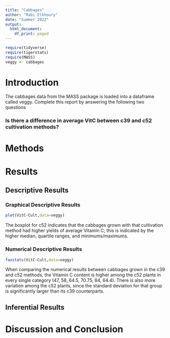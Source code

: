 ```yaml
---
title: "Cabbages"
author: "Rabi Elkhoury"
date: "Summer 2022"
output:
  html_document:
    df_print: paged
---
```


```r
require(tidyverse)
require(tigerstats)
require(MASS)
veggy <- cabbages
```

# Introduction

<!--In this section you explain what you are trying to show.  Where did the data come from?  What is the research or other question you are trying to answer?!-->
 The cabbages data from the MASS package is loaded into a dataframe called veggy. Complete this report by answering the following two questions  
 
### Is there a difference in average VitC between c39 and c52 cultivation methods?  

# Methods

<!--Decide on your methods:  use "variable analysis" or other appropriate descriptors.  Make sure to choose at least one graphical method and at least one numerical method.!-->

# Results

<!--Divide this section into two sub-sections:  One for your descriptive  results and one for your inferential results.!-->

## Descriptive Results

### Graphical Descriptive Results

<!--Graphical results here.  Make sure to show your code.  Provide appropriate labels for axes, giving units if possible, and provide a good title for the graph, too.  Use the graphical results to describe the patterns if any that exist in the data as focused toward the research question!-->

```r
plot(VitC~Cult,data=veggy)
```

The boxplot for c52 indicates that the cabbages grown with that cultivation method had higher yields of average Vitamin C; this is indicated by the higher median, quartile ranges, and minimums/maximums.    

### Numerical Descriptive Results

<!--Numerical results go here. Use the numerical results to describe the patterns if any that exist in the data as focused toward the research question!-->

```r
favstats(VitC~Cult,data=veggy)
```

When comparing the numerical results between cabbages grown in the c39 and c52 methods, the Vitamin C content is higher among the c52 plants in every single category (47, 58, 64.5, 70.75, 84, 64.4).  There is also more variation among the c52 plants, since the standard deviation for that group is significantly larger than its c39 counterparts.

## Inferential Results

<!--State hypothesis clearly.  Make sure your discussion of the inferential test covers all the aspects that the test output produces, such as test statistic, p-value etc.  Make a decision about the null hypothesis, explain the assumptions on which the selected test/procedure was based, and why the chosen procedure satisfys the assumptions and is appropriate to answer the research question!-->


# Discussion and Conclusion

<!--Discussion and conclusion here.  If you found a relationship be sure to consider whether the relationship occurs because one of the variavbles causes the other, or whether they perhasps are related for some other reason.  Watch the chapter 6 videos from the GeorgeTown videos collection.!-->
